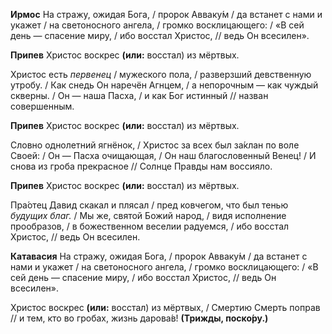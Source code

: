 **Ирмос** На стражу, ожидая Бога, / пророк Авваку́м / да встанет с нами и укажет / на светоносного ангела, / громко восклицающего: / «В сей день — спасение миру, / ибо восстал Христос, // ведь Он всесилен».

**Припев** Христос воскрес **(или:** восстал<R>)</R> из мёртвых.

Христос есть *первенец* / мужеского пола, / разверзший девственную утробу. / Как снедь Он наречён Агнцем, / а непорочным — как чуждый скверны. / Он — наша Пасха, / и как Бог истинный // назван совершенным.

**Припев** Христос воскрес **(или:** восстал<R>)</R> из мёртвых.

Словно однолетний ягнёнок, / Христос за всех был за́клан по воле Своей: / Он — Пасха очищающая, / Он наш благословенный Венец! / И снова из гроба прекрасное // Солнце Правды нам воссияло.

**Припев** Христос воскрес **(или:** восстал<R>)</R> из мёртвых.

Пра́отец Давид скакал и плясал / пред ковчегом, что был тенью *будущих благ.* / Мы же, святой Божий народ, / видя исполнение прообразов, / в божественном веселии радуемся, / ибо восстал Христос, // ведь Он всесилен.

**Катавасия** На стражу, ожидая Бога, / пророк Авваку́м / да встанет с нами и укажет / на светоносного ангела, / громко восклицающего: / «В сей день — спасение миру, / ибо восстал Христос, // ведь Он всесилен».

Христос воскрес **(или:** восстал<R>)</R> из мёртвых, / Смертию Смерть поправ // и тем, кто во гробах, жизнь дарова́в! **(Трижды, поско́ру.)**
